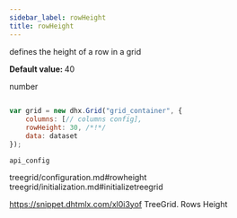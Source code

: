```yaml
---
sidebar_label: rowHeight
title: rowHeight
---
```



          


<Short>
 
defines the height of a row in a grid



</Short>


<strong>Default value: </strong> 
40



<Type>
 number


</Type>


~~~js
 
var grid = new dhx.Grid("grid_container", {
	columns: [// columns config],
	rowHeight: 30, /*!*/
	data: dataset
});


~~~
	api_config

<Descr>
 


</Descr>


 treegrid/configuration.md#rowheight
treegrid/initialization.md#initializetreegrid

 https://snippet.dhtmlx.com/xl0i3yof	TreeGrid. Rows Height